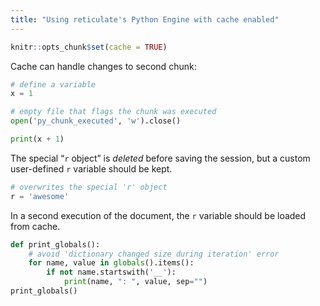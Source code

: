 ```yaml
---
title: "Using reticulate's Python Engine with cache enabled"
---
```


```r
knitr::opts_chunk$set(cache = TRUE)
```

Cache can handle changes to second chunk:

```python
# define a variable
x = 1

# empty file that flags the chunk was executed
open('py_chunk_executed', 'w').close()
```

```python
print(x + 1)
```

The special "`r` object" is _deleted_ before saving the session, but a custom
user-defined `r` variable should be kept.

```python
# overwrites the special 'r' object
r = 'awesome'
```

In a second execution of the document, the `r` variable should be loaded from cache.

```python
def print_globals():
    # avoid 'dictionary changed size during iteration' error
    for name, value in globals().items():
        if not name.startswith('__'):
            print(name, ": ", value, sep="")
print_globals()
```
